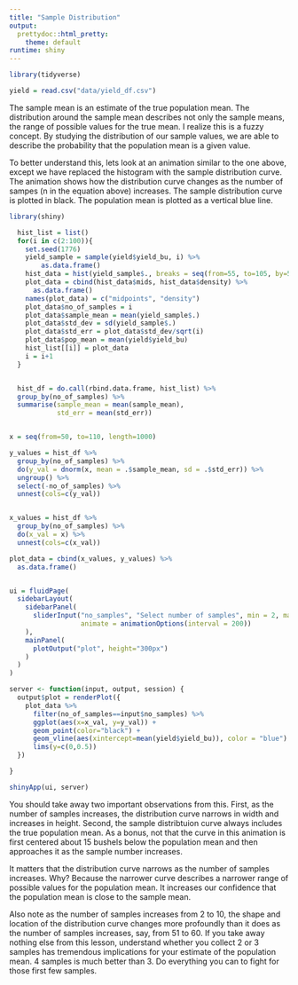 ```yaml
---
title: "Sample Distribution"
output: 
  prettydoc::html_pretty:
    theme: default
runtime: shiny
---
```


```r
library(tidyverse)

yield = read.csv("data/yield_df.csv")
```


The sample mean is an estimate of the true population mean.  The distribution around the sample mean describes not only the sample means, the range of possible values for the true mean.  I realize this is a fuzzy concept.  By studying the distribution of our sample values, we are able to describe the probability that the population mean is a given value.

To better understand this, lets look at an animation similar to the one above, except we have replaced the histogram with the sample distribution curve.  The animation shows how the distribution curve changes as the number of sampes (n in the equation above) increases.  The sample distribution curve is plotted in black.  The population mean is plotted as a vertical blue line.


```r
library(shiny)

  hist_list = list()
  for(i in c(2:100)){
    set.seed(1776)
    yield_sample = sample(yield$yield_bu, i) %>%
        as.data.frame()
    hist_data = hist(yield_sample$., breaks = seq(from=55, to=105, by=5), plot = FALSE)
    plot_data = cbind(hist_data$mids, hist_data$density) %>%
      as.data.frame()
    names(plot_data) = c("midpoints", "density")
    plot_data$no_of_samples = i
    plot_data$sample_mean = mean(yield_sample$.)
    plot_data$std_dev = sd(yield_sample$.)
    plot_data$std_err = plot_data$std_dev/sqrt(i)
    plot_data$pop_mean = mean(yield$yield_bu)
    hist_list[[i]] = plot_data
    i = i+1
  }


  hist_df = do.call(rbind.data.frame, hist_list) %>%
  group_by(no_of_samples) %>%
  summarise(sample_mean = mean(sample_mean),
            std_err = mean(std_err))


x = seq(from=50, to=110, length=1000)

y_values = hist_df %>%
  group_by(no_of_samples) %>%
  do(y_val = dnorm(x, mean = .$sample_mean, sd = .$std_err)) %>%
  ungroup() %>%
  select(-no_of_samples) %>%
  unnest(cols=c(y_val))


x_values = hist_df %>%
  group_by(no_of_samples) %>%
  do(x_val = x) %>%
  unnest(cols=c(x_val))

plot_data = cbind(x_values, y_values) %>%
  as.data.frame()


ui = fluidPage(
  sidebarLayout(
    sidebarPanel(
      sliderInput("no_samples", "Select number of samples", min = 2, max = 100, step=1, value = 2, 
                  animate = animationOptions(interval = 200))
    ),
    mainPanel(
      plotOutput("plot", height="300px")
    )
  )
)

server <- function(input, output, session) {
  output$plot = renderPlot({
    plot_data %>%
      filter(no_of_samples==input$no_samples) %>%
      ggplot(aes(x=x_val, y=y_val)) +
      geom_point(color="black") +
      geom_vline(aes(xintercept=mean(yield$yield_bu)), color = "blue") +
      lims(y=c(0,0.5))
  })

}

shinyApp(ui, server)
```



You should take away two important observations from this.  First, as the number of samples increases, the distribution curve narrows in width and increases in height.  Second, the sample distribtuion curve always includes the true population mean.  As a bonus, not that the curve in this animation is first centered about 15 bushels below the population mean and then approaches it as the sample number increases.    

It matters that the distribution curve narrows as the number of samples increases.  Why?  Because the narrower curve describes a narrower range of possible values for the population mean.  It increases our confidence that the population mean is close to the sample mean.

Also note as the number of samples increases from 2 to 10, the shape and location of the distribution curve changes more profoundly than it does as the number of samples increases, say, from 51 to 60.  If you take away nothing else from this lesson, understand whether you collect 2 or 3 samples has tremendous implications for your estimate of the population mean.  4 samples is much better than 3.  Do everything you can to fight for those first few samples. 